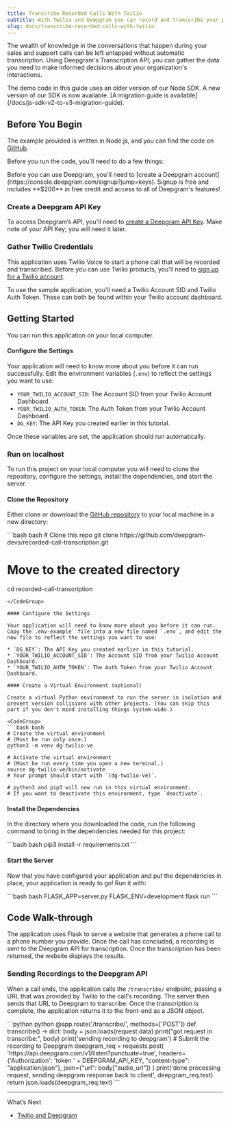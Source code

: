 ```yaml
---
title: Transcribe Recorded Calls With Twilio
subtitle: With Twilio and Deepgram you can record and transcribe your phone calls.
slug: docs/transcribe-recorded-calls-with-twilio
---
```



The wealth of knowledge in the conversations that happen during your sales and support calls can be left untapped without automatic transcription. Using Deepgram's Transcription API, you can gather the data you need to make informed decisions about your organization's interactions.

<Info>
  The demo code in this guide uses an older version of our Node SDK. A new version of our SDK is now available. [A migration guide is available](/docs/js-sdk-v2-to-v3-migration-guide).
</Info>

## Before You Begin

The example provided is written in Node.js, and you can find the code on [GitHub](https://github.com/deepgram-devs/video-chat).

Before you run the code, you'll need to do a few things:

<Info>
  Before you can use Deepgram, you'll need to [create a Deepgram account](https://console.deepgram.com/signup?jump=keys). Signup is free and includes **$200** in free credit and access to all of Deepgram's features!
</Info>

### Create a Deepgram API Key

To access Deepgram’s API, you'll need to [create a Deepgram API Key](https://console.deepgram.com/signup?jump=keys). Make note of your API Key; you will need it later.

### Gather Twilio Credentials

This application uses Twilio Voice to start a phone call that will be recorded and transcribed. Before you can use Twilio products, you'll need to [sign up for a Twilio account](https://twilio.com).

To use the sample application, you'll need a Twilio Account SID and Twilio Auth Token. These can both be found within your Twilio account dashboard.

## Getting Started

You can run this application on your local computer.

#### Configure the Settings

Your application will need to know more about you before it can run successfully. Edit the environment variables (`.env`) to reflect the settings you want to use:

* `YOUR_TWILIO_ACCOUNT_SID`: The Account SID from your Twilio Account Dashboard.
* `YOUR_TWILIO_AUTH_TOKEN`: The Auth Token from your Twilio Account Dashboard.
* `DG_KEY`: The API Key you created earlier in this tutorial.

Once these variables are set, the application should run automatically.

### Run on localhost

To run this project on your local computer you will need to clone the repository, configure the settings, install the dependencies, and start the server.

#### Clone the Repository

Either clone or download the [GitHub repository](https://github.com/deepgram-devs/recorded-call-transcription) to your local machine in a new directory:

<CodeGroup>
  ```bash bash
  # Clone this repo
  git clone https://github.com/deepgram-devs/recorded-call-transcription.git

  # Move to the created directory
  cd recorded-call-transcription
  ```
</CodeGroup>

#### Configure the Settings

Your application will need to know more about you before it can run. Copy the`.env-example` file into a new file named `.env`, and edit the new file to reflect the settings you want to use:

* `DG_KEY`: The API Key you created earlier in this tutorial.
* `YOUR_TWILIO_ACCOUNT_SID`: The Account SID from your Twilio Account Dashboard.
* `YOUR_TWILIO_AUTH_TOKEN`: The Auth Token from your Twilio Account Dashboard.

#### Create a Virtual Environment (optional)

Create a virtual Python environment to run the server in isolation and prevent version collisions with other projects. (You can skip this part if you don't mind installing things system-wide.)

<CodeGroup>
  ```bash bash
  # Create the virtual environment
  # (Must be run only once.)
  python3 -m venv dg-twilio-ve

  # Activate the virtual environment
  # (Must be run every time you open a new terminal.)
  source dg-twilio-ve/bin/activate
  # Your prompt should start with `(dg-twilio-ve)`.

  # python3 and pip3 will now run in this virtual environment.
  # If you want to deactivate this environment, type `deactivate`.
  ```
</CodeGroup>

#### Install the Dependencies

In the directory where you downloaded the code, run the following command to bring in the dependencies needed for this project:

<CodeGroup>
  ```bash bash
  pip3 install -r requirements.txt
  ```
</CodeGroup>

#### Start the Server

Now that you have configured your application and put the dependencies in place, your application is ready to go! Run it with:

<CodeGroup>
  ```bash bash
  FLASK_APP=server.py FLASK_ENV=development flask run
  ```
</CodeGroup>

## Code Walk-through

The application uses Flask to serve a website that generates a phone call to a phone number you provide. Once the call has concluded, a recording is sent to the Deepgram API for transcription. Once the transcription has been returned, the website displays the results.

### Sending Recordings to the Deepgram API

When a call ends, the application calls the `/transcribe/` endpoint, passing a URL that was provided by Twilio to the call's recording. The server then sends that URL to Deepgram to transcribe. Once the transcription is complete, the application returns it to the front-end as a JSON object.

<CodeGroup>
  ```python python
  @app.route('/transcribe/', methods=['POST'])
  def transcribe() -> dict:
      body = json.loads(request.data)
      print("got request in transcribe:", body)
      print('sending recording to deepgram')
      # Submit the recording to Deepgram
      deepgram_req = requests.post(
          'https://api.deepgram.com/v1/listen?punctuate=true',
          headers={'Authorization': 'token ' + DEEPGRAM_API_KEY,
                   "content-type": "application/json"},
          json={"url": body["audio_url"]}
      )
      print('done processing request, sending deepgram response back to client',
            deepgram_req.text)
      return json.loads(deepgram_req.text)
  ```
</CodeGroup>

***

What’s Next

* [Twilio and Deepgram](/docs/on-premise-twilio-integration)
